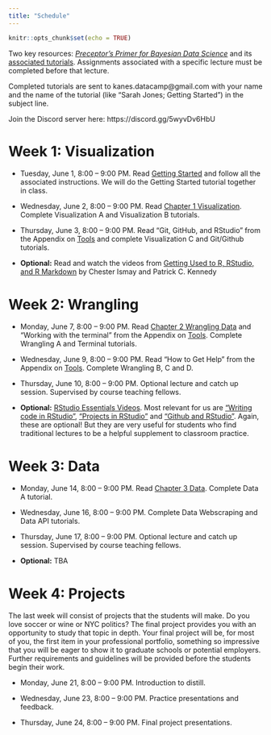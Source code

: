```yaml
---
title: "Schedule"
---
```


```r
knitr::opts_chunk$set(echo = TRUE)
```

Two key resources: [*Preceptor's Primer for Bayesian Data Science*](https://ppbds.github.io/primer/) and its [associated tutorials](https://ppbds.github.io/primer.tutorials/). Assignments associated with a specific lecture must be completed before that lecture.

Completed tutorials are sent to kanes.datacamp@gmail.com with your name and the name of the tutorial (like "Sarah Jones; Getting Started") in the subject line.

Join the Discord server here: https://discord.gg/5wyvDv6HbU

# Week 1: Visualization

* Tuesday, June 1, 8:00 -- 9:00 PM.  Read [Getting Started](https://ppbds.github.io/primer/getting-started.html) and follow all the associated instructions. We will do the Getting Started tutorial together in class.

* Wednesday, June 2, 8:00 -- 9:00 PM. Read [Chapter 1 Visualization](https://ppbds.github.io/primer/visualization.html). Complete Visualization A and Visualization B tutorials. 

* Thursday, June 3, 8:00 -- 9:00 PM.  Read "Git, GitHub, and RStudio" from the Appendix on [Tools](https://ppbds.github.io/primer/tools.html) and complete Visualization C and Git/Github tutorials.  


* **Optional:** Read and watch the videos from [Getting Used to R, RStudio, and R Markdown](https://ismayc.github.io/rbasics-book/) by Chester Ismay and Patrick C. Kennedy



# Week 2: Wrangling

* Monday, June 7, 8:00 -- 9:00 PM.  Read [Chapter 2 Wrangling Data](https://ppbds.github.io/primer/wrangling.html) and "Working with the terminal" from the Appendix on [Tools](https://ppbds.github.io/primer/tools.html). Complete Wrangling A and Terminal tutorials.

* Wednesday, June 9, 8:00 -- 9:00 PM. Read "How to Get Help" from the Appendix on [Tools](https://ppbds.github.io/primer/tools.html). Complete Wrangling B, C and D.

* Thursday, June 10, 8:00 -- 9:00 PM. Optional lecture and catch up session. Supervised by course teaching fellows.

* **Optional:** [RStudio Essentials Videos](https://resources.rstudio.com/wistia-rstudio-essentials-2). Most relevant for us are [“Writing code in RStudio”](https://www.rstudio.com/resources/webinars/), [“Projects in RStudio”](https://www.rstudio.com/resources/webinars/) and [“Github and RStudio”](https://www.rstudio.com/resources/webinars/). Again, these are optional! But they are very useful for students who find traditional lectures to be a helpful supplement to classroom practice.



# Week 3: Data

* Monday, June 14, 8:00 -- 9:00 PM.  Read [Chapter 3 Data](https://ppbds.github.io/primer/data.html). Complete Data A tutorial.

* Wednesday, June 16, 8:00 -- 9:00 PM.  Complete Data Webscraping and Data API tutorials.

* Thursday, June 17, 8:00 -- 9:00 PM. Optional lecture and catch up session. Supervised by course teaching fellows.

* **Optional:** TBA


# Week 4: Projects

The last week will consist of projects that the students will make. Do you love soccer or wine or NYC politics? The final project provides you with an opportunity to study that topic in depth. Your final project will be, for most of you, the first item in your professional portfolio, something so impressive that you will be eager to show it to graduate schools or potential employers. Further requirements and guidelines will be provided before the students begin their work.

* Monday, June 21, 8:00 -- 9:00 PM. Introduction to distill.

* Wednesday, June 23, 8:00 -- 9:00 PM. Practice presentations and feedback.  

* Thursday, June 24, 8:00 -- 9:00 PM. Final project presentations. 
